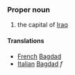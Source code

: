 ===Proper noun===

#the capital of [[Iraq]]

====Translations====
*[[French]] [[Bagdad]]
*[[Italian]] [[Bagdad]] ''f''